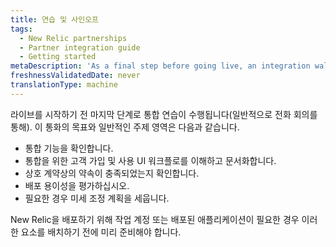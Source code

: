 ```yaml
---
title: 연습 및 사인오프
tags:
  - New Relic partnerships
  - Partner integration guide
  - Getting started
metaDescription: 'As a final step before going live, an integration walkthrough for New Relic partners will be performed (typically via conference call).'
freshnessValidatedDate: never
translationType: machine
---
```


라이브를 시작하기 전 마지막 단계로 통합 연습이 수행됩니다(일반적으로 전화 회의를 통해). 이 통화의 목표와 일반적인 주제 영역은 다음과 같습니다.

* 통합 기능을 확인합니다.
* 통합을 위한 고객 가입 및 사용 UI 워크플로를 이해하고 문서화합니다.
* 상호 계약상의 약속이 충족되었는지 확인합니다.
* 배포 용이성을 평가하십시오.
* 필요한 경우 미세 조정 계획을 세웁니다.

New Relic을 배포하기 위해 작업 계정 또는 배포된 애플리케이션이 필요한 경우 이러한 요소를 배치하기 전에 미리 준비해야 합니다.